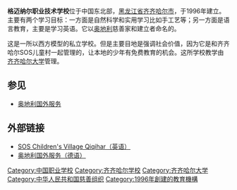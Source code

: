 '''格迈纳尔职业技术学校'''位于中国东北部，[[黑龙江省|黑龙江省]][[齐齐哈尔市|齐齐哈尔市]]，于1996年建立。主要有两个学习目标：一方面是自然科学和实用学习比如手工艺等；另一方面是语言教育，主要是学习英语。它以[[奥地利|奥地利]]慈善家和建立者{{link-en|赫尔曼·格迈纳尔|Hermann Gmeiner|格迈纳尔（Hermann Gmeiner）}}命名的。

这是一所以西方模型的私立学校。但是主要目地是强调社会价值，因为它是和齐齐哈尔SOS儿童村一起管理的，让本地的少年有免费教育的机会。这所学校教学由[[齐齐哈尔大学|齐齐哈尔大学]]管理。

== 参见 ==
*[[奥地利国外服务|奥地利国外服务]]

== 外部链接 ==
*[http://www.sos-childrensvillages.org/cgi-bin/sos/jsp/wherewehelp.do?BV_SessionID=@@@@1438595650.1146912860@@@@&BV_EngineID=ccccaddhgjghheecfngcfkmdhkhdffj.0&lang=en&site=ZZ&hNav=show&nav=2.3&v=16440 SOS Children's Village Qiqihar（英语）]{{dead link|date=2018年3月 |bot=InternetArchiveBot |fix-attempted=yes }}
*[https://web.archive.org/web/20060505225729/http://www.auslandsdienst.at/sozialdienst/deutsch/stellen/stelle2.php4 奥地利国外服务（德语）]

[[Category:中国职业学校|Category:中国职业学校]]
[[Category:齐齐哈尔学校|Category:齐齐哈尔学校]]
[[Category:齐齐哈尔大学|Category:齐齐哈尔大学]]
[[Category:中华人民共和国慈善组织|Category:中华人民共和国慈善组织]]
[[Category:1996年創建的教育機構|Category:1996年創建的教育機構]]